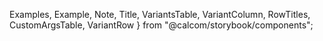   Examples,
  Example,
  Note,
  Title,
  VariantsTable,
  VariantColumn,
  RowTitles,
  CustomArgsTable,
  VariantRow
} from "@calcom/storybook/components";


<Meta title="UI/Toasts" component={DefaultToast} />

<Title title="Toasts" suffix="Brief" subtitle="Version 2.0 — Last Update: 22 Aug 2022"/>


## Definition
Toasts are used to show an action has had a impact. If a user submits a form a toast should be shown to notify the user there has been a success

## Structure

<CustomArgsTable of={DefaultToast} />


<Examples title="Toasts" >
  <Example title="Default">
    <DefaultToast  message="Default Toast" toastVisible={true}/>
  </Example>
  <Example title="Success">
    <SuccessToast message="Success Toast" toastVisible={true}/>
  </Example>
  <Example title="Warning">
    <WarningToast message="Warning Toast" toastVisible={true}/>
  </Example>
  <Example title="Error">
    <ErrorToast message="Error Toast" toastVisible={true}/>
  </Example>
</Examples>

## Toast Story

<Canvas>
  <Story name="Default"
  args={{
    message: 'Default Toast',
    toastVisible: true
  }}
         argTypes={{
            message: { control: 'text' },
            toastVisible: { control: 'boolean'}
  }}>
    {({message, toastVisible}) => (
      <VariantsTable titles={['Default','Success', 'Warning', 'Error']} columnMinWidth={150}>
        <VariantRow variant="Default">
          <DefaultToast message={message} toastVisible={toastVisible}/>
          <SuccessToast message={message} toastVisible={toastVisible}/>
          <WarningToast message={message} toastVisible={toastVisible}/>
          <ErrorToast message={message} toastVisible={toastVisible}/>
        </VariantRow>
      </VariantsTable>
    )}
  </Story>
</Canvas>
